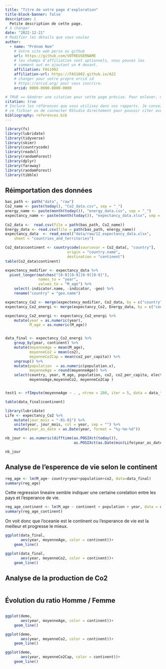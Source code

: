 ```yaml
---
title: "Titre de votre page d'exploration"
title-block-banner: false
description: | 
  Petite description de cette page.
# à changer
date: "2022-12-21"
# Modifier les détails que vous voulez
author:
  - name: "Prénom Nom"
    # Votre site web perso ou github
    url: https://github.com/VOTREUSERNAME
    # les champs d'affiliation sont optionnels, vous pouvez les
    # comment out en ajoutant un # devant.
    affiliation: FAS1002
    affiliation-url: https://FAS1002.github.io/A22
    # changer pour votre propre orcid id
    # https://orcid.org/ pour vous inscrire.
    orcid: 0000-0000-0000-0000

# TRUE == Générer une citation pour cette page précise. Pour enlever, mettre false.
citation: true
# Inclure les références que vous utilisez dans vos rapports. Je conseille Zotero pour construire
# ce fichier ou de connecter RStudio directement pour pouvoir citer avec @nom-de-reference.
bibliography: references.bib
---
```


```r
library(fs)
library(lubridate)
library(tidyverse)
library(skimr)
library(countrycode)
library(readxl)
library(randomForest)
library(dplyr)
library(faraway)
library(randomForest)
library(tibble)

```

## Réimportation des données

```r
bas_path <- path("data", "raw")
Co2_name <- paste(today(), "Co2_data.csv", sep = "_") 
energy_name <- paste(month(today()), "energy_data.csv", sep = "_") 
expectancy_name <- paste(month(today()), "expectancy_data.xlsx", sep = "_")  
 
Co2_data <-  read.csv(file = path(bas_path, Co2_name))
Energy_data <- read.csv(file = path(bas_path, energy_name))
expectancy_data  <- read_excel("data/raw/12_expectancy_data.xlsx", 
    sheet = "countries_and_territories")
```

```r
Co2_data$continent <- countrycode(sourcevar = Co2_data[, "country"],
                            origin = "country.name",
                            destination = "continent")
table(Co2_data$continent)

expectency_modifier <- expectancy_data %>% 
  pivot_longer(matches("[0-9][0-9][0-9][0-9]"),
               names_to = "year",
               values_to = "M_age") %>% 
    select(-indicator.name, -indicator, -geo) %>% 
    rename("country" = "geo.name")

expectancy_Co2 <- merge(expectency_modifier, Co2_data, by = c("country","year"))
expectancy_Co2_energi <- merge(expectancy_Co2, Energy_data, by = c("country", "year"))

expectancy_Co2_energi <- expectancy_Co2_energi %>% 
    mutate(year = as.numeric(year),
           M_age = as.numeric(M_age))


data_final <- expectancy_Co2_energi %>% 
    group_by(year, continent) %>% 
    mutate(moyenneAge = mean(M_age),
           moyenneCo2 = mean(co2),
           moyenneCo2Cap = mean(co2_per_capita)) %>%
    ungroup() %>% 
    mutate(population  = as.numeric(population.x),
           moyenneAge = round(moyenneAge)) %>% 
    select(country, year, M_age, population, co2, co2_per_capita, electricity_demand, electricity_generation, energy_per_capita.x, continent,
           moyenneAge,moyenneCo2, moyenneCo2Cap )


test1 <- rfImpute(moyenneAge ~ . , ntree = 200, iter = 5, data = data_final)

table(data_final$continent)
```

```r
library(lubridate)
Life <- expectancy_Co2 %>% 
    mutate(jour_mois = "-01-01") %>%
    unite(year, jour_mois, col = year, sep = "") %>% 
    mutate(year_as_date = as.Date(year, format = "%y-%m-%d"))

nb_jour <- as.numeric(difftime(as.POSIXct(today()),
                               as.POSIXct(as.Date(min(Life$year_as_date), format = "%Y-%m-%d"))))

nb_jour
```

## Analyse de l'esperence de vie selon le continent

```r

reg_age <- lm(M_age~ country+year+population+co2, data=data_final)
summary(reg_age)

```

Cette regression lineaire semble indiquer une certaine corelation entre les pays et l'esperance de vie.

```r
reg_age_continent <- lm(M_age ~ continent + population + year, data = data_final)
summary(reg_age_continent)
```

On voit donc que l'oceanie est le continent ou l'esperance de vie est la meilleur et progresse le mieux.

```r
ggplot(data_final,
       aes(year, moyenneAge, color = continent))+
    geom_line()
```

```r
ggplot(data_final,
       aes(year, moyenneCo2, color = continent))+
    geom_line()

```

## Analyse de la production de Co2

```r


```

## Évolution du ratio Homme / Femme

```r

```

```r
ggplot(demo,
       aes(year, moyenneAge, color = continent))+
    geom_line()

ggplot(demo,
       aes(year, moyenneCo2, color = continent))+
    geom_line()

ggplot(demo,
       aes(year, moyenneCo2Cap, color = continent))+
    geom_line()
```
